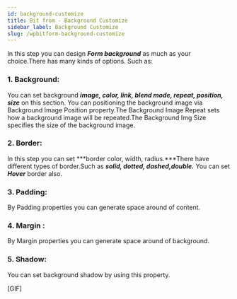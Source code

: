 ```yaml
---
id: background-customize
title: Bit from - Background Customize
sidebar_label: Background Customize
slug: /wpbitform-background-customize
---
```


In this step you can design ***Form background*** as much as your choice.There has many kinds of options. Such as: 

### 1. Background:

You can set background ***image, color, link, blend mode, repeat, position, size*** on this section. You can positioning the background image via Background Image Position property.The Background Image Repeat sets how a background image will be repeated.The Background Img  Size specifies the size of the background image.

### 2. Border:

In this step you can set  ***border color, width, radius.***There have different types of border.Such as ***solid, dotted, dashed,double.*** You can set ***Hover*** border also.

### 3. Padding:

By Padding properties you can generate space around of content.

### 4. Margin :

By Margin properties you can generate space around of background.

### 5. Shadow:

You can set background shadow by  using this property.

[GIF]

